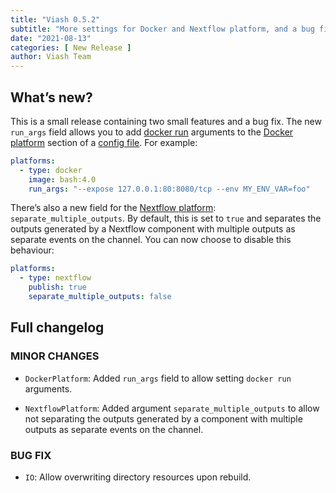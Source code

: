 ```yaml
---
title: "Viash 0.5.2"
subtitle: "More settings for Docker and Nextflow platform, and a bug fixes for components with resources"
date: "2021-08-13"
categories: [ New Release ]
author: Viash Team
---
```


## What's new?

This is a small release containing two small features and a bug fix.
The new `run_args` field allows you to add [docker run](https://docs.docker.com/engine/reference/commandline/run/) arguments to the [Docker platform](/reference/config/platforms/docker/#) section of a [config file](/reference/config/index.html). For example:

  ```yaml
  platforms:
    - type: docker
      image: bash:4.0
      run_args: "--expose 127.0.0.1:80:8080/tcp --env MY_ENV_VAR=foo"
  ```

There's also a new field for the [Nextflow platform](/reference/config/platforms/nextflow/#): `separate_multiple_outputs`. By default, this is set to `true` and separates the outputs generated by a Nextflow component with multiple outputs as separate events on the channel. You can now choose to disable this behaviour:

  ```yaml
  platforms:
    - type: nextflow
      publish: true
      separate_multiple_outputs: false
  ```

## Full changelog

### MINOR CHANGES

* `DockerPlatform`: Added `run_args` field to allow setting `docker run` arguments.

* `NextflowPlatform`: Added argument `separate_multiple_outputs` to allow not separating the outputs generated by a 
  component with multiple outputs as separate events on the channel.

### BUG FIX

* `IO`: Allow overwriting directory resources upon rebuild.

